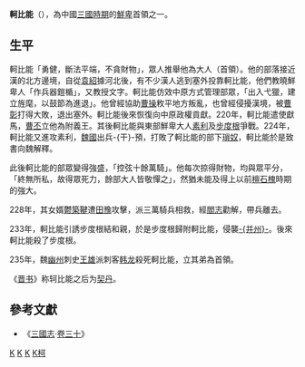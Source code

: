 '''軻比能'''（{{bd|2世紀|？|235年|catIdx=K}}），為中國[[三國時期|三國時期]]的[[鮮卑|鮮卑]]首領之一。

==生平==
軻比能「勇健，斷法平端，不貪財物」，眾人推舉他為大人（首領）。他的部落接近漢的北方邊境，自從[[袁紹|袁紹]]據河北後，有不少漢人逃到塞外投靠軻比能，他們教曉鮮卑人「作兵器鎧楯」，又教授文字。軻比能仿效中原方式管理部眾，「出入弋獵，建立旌麾，以鼓節為進退」。他曾經協助[[曹操|曹操]]敉平地方叛亂，也曾經侵擾漢境，被[[曹彰|曹彰]]打得大敗，退出塞外。軻比能後來恢復向中原政權貢獻。220年，軻比能遣使獻馬，[[曹丕|曹丕]]立他為附義王。其後軻比能與東部鮮卑大人[[素利|素利]]及[[步度根|步度根]]爭戰。224年，軻比能又進攻素利，[[曹魏|魏國]]出兵-{干}-預，打敗了軻比能的部下[[瑣奴|瑣奴]]，軻比能於是致書向魏解釋。

此後軻比能的部眾變得強盛，「控弦十餘萬騎」。他每次掠得財物，均與眾平分，「終無所私，故得眾死力，餘部大人皆敬憚之」，然猶未能及得上以前[[檀石槐|檀石槐]]時期的強大。

228年，其女婿[[鬱築鞬|鬱築鞬]]遭[[田豫|田豫]]攻擊，派三萬騎兵相救，經[[閻志_(三国)|閻志]]勸解，帶兵離去。

233年，軻比能引誘步度根結和親，於是步度根歸附軻比能，侵襲[[并州|-{并州}-]]。後來軻比能殺了步度根。

235年，魏[[幽州|幽州]]刺史[[王雄_(三国)|王雄]]派刺客[[韩龙_(三国时期)|韩龙]]殺死軻比能，立其弟為首領。

《[[晋书|晋书]]》称轲比能之后为[[契丹|契丹]]。

==參考文獻==
*《[[三國志|三國志]]·[[s:三國志/卷30#軻比能|卷三十]]》

[[Category:三国政治人物|K]]
[[Category:三国軍事人物|K]]
[[Category:鮮卑君主|K]]
[[Category:三国遇刺身亡者|K柯]]